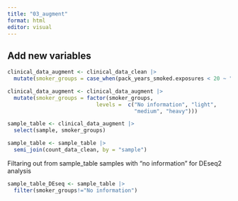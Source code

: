 ```yaml
---
title: "03_augment"
format: html
editor: visual
---
```


## Add new variables

```r
clinical_data_augment <- clinical_data_clean |>
  mutate(smoker_groups = case_when(pack_years_smoked.exposures < 20 ~ "light",pack_years_smoked.exposures >= 20 & pack_years_smoked.exposures < 40 ~ "medium", pack_years_smoked.exposures >= 40 ~ "heavy",is.na(pack_years_smoked.exposures) ~ "No information" ))
```

```r
clinical_data_augment <- clinical_data_augment |>
  mutate(smoker_groups = factor(smoker_groups,
                            levels =  c("No information", "light",
                                        "medium", "heavy")))
```

```r
sample_table <- clinical_data_augment |> 
  select(sample, smoker_groups)
```

```r
sample_table <- sample_table |>
  semi_join(count_data_clean, by = "sample")
```

Filtaring out from sample_table samples with "no information" for DEseq2 analysis

```r
sample_table_DEseq <- sample_table |>
  filter(smoker_groups!="No information")
```

```         
```
